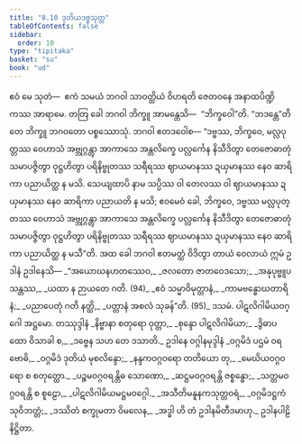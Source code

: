 ```yaml
---
title: "8.10 ဒုတိယဒဗ္ဗသုတ္တ"
tableOfContents: false
sidebar:
  order: 10
type: "tipitaka"
basket: "su"
book: "ud"
---
```



<DynamicBreadcrumb />

<Division number="80" book="ud" e="ch" v="18" p="192">

<Paragraph number="753" book="ud">
ဧဝံ မေ သုတံ—  ဧကံ သမယံ ဘဂဝါ သာဝတ္ထိယံ ဝိဟရတိ ဇေတဝနေ အနာထပိဏ္ဍိကဿ အာရာမေ. တတြ ခေါ ဘဂဝါ ဘိက္ခူ အာမန္တေသိ—  “ဘိက္ခဝေါ”တိ. “ဘဒန္တေ”တိ တေ ဘိက္ခူ ဘဂဝတော ပစ္စဿောသုံ. ဘဂဝါ ဧတဒဝေါစ—
</Paragraph>

<Paragraph number="754" book="ud">
“ဒဗ္ဗဿ, ဘိက္ခဝေ, မလ္လပုတ္တဿ ဝေဟာသံ အဗ္ဘုဂ္ဂန္တွာ အာကာသေ အန္တလိက္ခေ ပလ္လင်္ကေန နိသီဒိတွာ တေဇောဓာတုံ သမာပဇ္ဇိတွာ ဝုဋ္ဌဟိတွာ ပရိနိဗ္ဗုတဿ သရီရဿ ဈာယမာနဿ ဍယှမာနဿ နေဝ ဆာရိကာ ပညာယိတ္ထ န မသိ. သေယျထာပိ နာမ သပ္ပိဿ ဝါ တေလဿ ဝါ ဈာယမာနဿ ဍယှမာနဿ နေဝ ဆာရိကာ ပညာယတိ န မသိ; ဧဝမေဝံ ခေါ, ဘိက္ခဝေ, ဒဗ္ဗဿ မလ္လပုတ္တဿ ဝေဟာသံ အဗ္ဘုဂ္ဂန္တွာ အာကာသေ အန္တလိက္ခေ ပလ္လင်္ကေန နိသီဒိတွာ တေဇောဓာတုံ သမာပဇ္ဇိတွာ ဝုဋ္ဌဟိတွာ ပရိနိဗ္ဗုတဿ သရီရဿ ဈာယမာနဿ ဍယှမာနဿ နေဝ ဆာရိကာ ပညာယိတ္ထ န မသီ”တိ.
</Paragraph>

<Paragraph number="755" book="ud">
အထ ခေါ ဘဂဝါ ဧတမတ္ထံ ဝိဒိတွာ တာယံ ဝေလာယံ ဣမံ ဥဒါနံ ဥဒါနေသိ—
</Paragraph>

<Paragraph number="756" type="verses" book="ud">
_“အယောဃနဟတဿေဝ,_  
_ဇလတော ဇာတဝေဒသော;_  
_အနုပုဗ္ဗူပသန္တဿ,_  
_ယထာ န ဉာယတေ ဂတိ. (94)_  

</Paragraph>

<Paragraph number="757" type="verses" book="ud">
_ဧဝံ သမ္မာဝိမုတ္တာနံ,_  
_ကာမဗန္ဓောဃတာရိနံ;_  
_ပညာပေတုံ ဂတိ နတ္ထိ,_  
_ပတ္တာနံ အစလံ သုခန်”တိ. (95)_  


</Paragraph>
</Division>

<Paragraph number="758" type="center" book="ud">
ဒသမံ.



</Paragraph>

<Paragraph number="759" type="center" book="ud">
ပါဋလိဂါမိယဝဂ္ဂေါ အဋ္ဌမော.



</Paragraph>

<Paragraph number="760" type="center" book="ud">
တဿုဒ္ဒါနံ


</Paragraph>

<Paragraph number="761" type="verses" book="ud">
_နိဗ္ဗာနာ စတုရော ဝုတ္တာ,_  
_စုန္ဒော ပါဋလိဂါမိယာ;_  
_ဒွိဓာပထော ဝိသာခါ စ,_  
_ဒဗ္ဗေန သဟ တေ ဒသာတိ._  


</Paragraph>

<Paragraph number="762" type="center" book="ud">
ဥဒါနေ ဝဂ္ဂါနမုဒ္ဒါနံ


</Paragraph>

<Paragraph number="763" type="verses" book="ud">
_ဝဂ္ဂမိဒံ ပဌမံ ဝရဗောဓိ,_  
_ဝဂ္ဂမိဒံ ဒုတိယံ မုစလိန္ဒော;_  
_နန္ဒကဝဂ္ဂဝရော တတိယော တု,_  
_မေဃိယဝဂ္ဂဝရော စ စတုတ္ထော._  

</Paragraph>

<Paragraph number="764" type="verses" book="ud">
_ပဉ္စမဝဂ္ဂဝရန္တိဓ သောဏော,_  
_ဆဋ္ဌမဝဂ္ဂဝရန္တိ ဇစ္စန္ဓော;_  
_သတ္တမဝဂ္ဂဝရန္တိ စ စူဠော,_  
_ပါဋလိဂါမိယမဋ္ဌမဝဂ္ဂေါ._  

</Paragraph>

<Paragraph number="765" type="verses" book="ud">
_အသီတိမနူနကသုတ္တဝရံ,_  
_ဝဂ္ဂမိဒဋ္ဌကံ သုဝိဘတ္တံ;_  
_ဒဿိတံ စက္ခုမတာ ဝိမလေန,_  
_အဒ္ဓါ ဟိ တံ ဥဒါနမိတီဒမာဟု._  


</Paragraph>

<Paragraph number="766" type="center" book="ud">
ဥဒါနပါဠိ နိဋ္ဌိတာ.
</Paragraph>